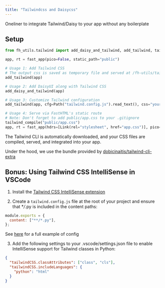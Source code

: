 ```yaml
---
title: "Tailwindcss and Daisycss"
---
```


Oneliner to integrate Tailwind/Daisy to your app without any boilerplate

## Setup

```python
from fh_utils.tailwind import add_daisy_and_tailwind, add_tailwind, tailwind_compile

app, rt = fast_app(pico=False, static_path="public")

# Usage 1: Add Tailwind CSS
# The output css is saved as temporary file and served at /fh-utils/tailwindcss
add_tailwind(app)

# Usage 2: Add DaisyUI along with Tailwind CSS
add_daisy_and_tailwind(app)

# Usage 3: Customize Tailwind configuration
add_tailwind(app, cfg=Path("tailwind.config.js").read_text(), css="your custom css")

# Usage 4: Serve via FastHTML's static route
# Note: Don't forget to add public/app.css to your .gitignore
tailwind_compile("public/app.css")
app, rt = fast_app(hdrs=[Link(rel="stylesheet", href="app.css")], pico=False, static_path="public")
```

The Tailwind CLI is automatically downloaded, and your CSS files are compiled, served, and integrated into your app.

::: {.callout-note} 
Under the hood, we use the bundle provided by [dobicinaitis/tailwind-cli-extra](https://github.com/dobicinaitis/tailwind-cli-extra)
:::

## Bonus: Using Tailwind CSS IntelliSense in VSCode

1. Install the [Tailwind CSS IntelliSense extension](https://marketplace.visualstudio.com/items?itemName=bradlc.vscode-tailwindcss)

2. Create a `tailwind.config.js` file at the root of your project and ensure that \*_/_.py is included in the content paths:

```js
module.exports = {
  content: ["**/*.py"],
};
```

See [here](https://github.com/phihung/fh_utils/blob/main/src/fh_utils/tailwind.py) for a full example of config

3. Add the following settings to your .vscode/settings.json file to enable IntelliSense support for Tailwind classes in Python:

```json
{
  "tailwindCSS.classAttributes": ["class", "cls"],
  "tailwindCSS.includeLanguages": {
    "python": "html"
  }
}
```